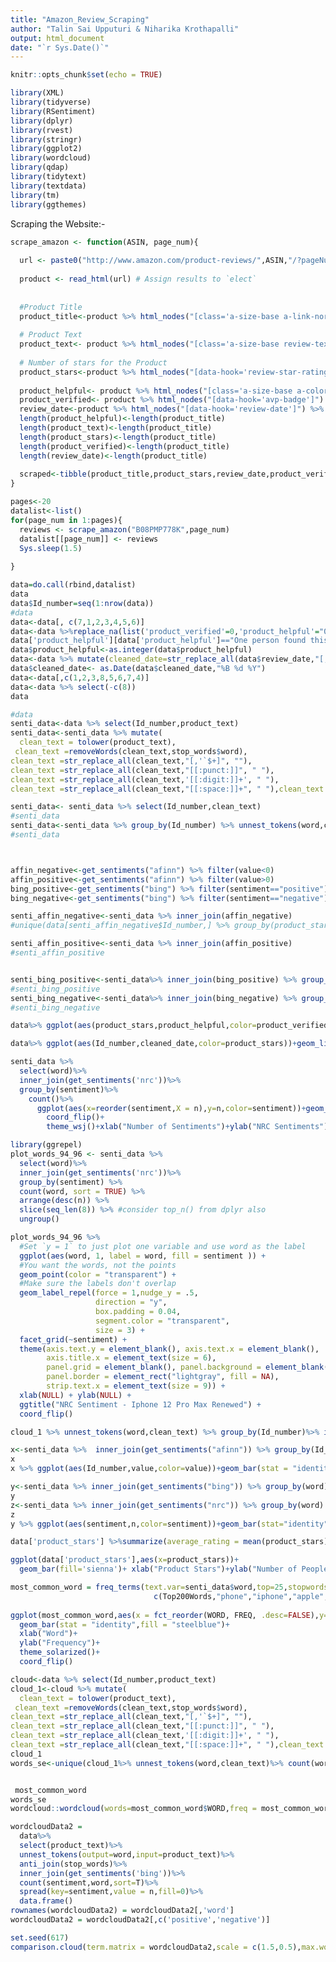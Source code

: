 ```yaml
---
title: "Amazon_Review_Scraping"
author: "Talin Sai Upputuri & Niharika Krothapalli"
output: html_document
date: "`r Sys.Date()`"
---
```


```r
knitr::opts_chunk$set(echo = TRUE)
```

```r
library(XML)
library(tidyverse)
library(RSentiment)
library(dplyr)
library(rvest)
library(stringr)
library(ggplot2)
library(wordcloud)
library(qdap)
library(tidytext)
library(textdata)
library(tm)
library(ggthemes)
```

Scraping the Website:-

```r
scrape_amazon <- function(ASIN, page_num){
  
  url <- paste0("http://www.amazon.com/product-reviews/",ASIN,"/?pageNumber=",page_num)
  
  product <- read_html(url) # Assign results to `elect`
  
  
  #Product Title
  product_title<-product %>% html_nodes("[class='a-size-base a-link-normal review-title a-color-base review-title-content a-text-bold']")%>% html_text() 
  
  # Product Text
  product_text<- product %>% html_nodes("[class='a-size-base review-text review-text-content']")     %>% html_text()
  
  # Number of stars for the Product
  product_stars<-product %>% html_nodes("[data-hook='review-star-rating']") %>% html_text() %>% str_extract("\\d") %>% as.numeric()
  
  product_helpful<- product %>% html_nodes("[class='a-size-base a-color-tertiary cr-vote-text']") %>% html_text() %>% gsub(" people.*"," ",.)
  product_verified<- product %>% html_nodes("[data-hook='avp-badge']") %>% html_text() %>% grepl("Verified Purchase", .) %>%as.numeric()
  review_date<-product %>% html_nodes("[data-hook='review-date']") %>% html_text() %>% gsub(".*on ", "", .)
  length(product_helpful)<-length(product_title)
  length(product_text)<-length(product_title)
  length(product_stars)<-length(product_title)
  length(product_verified)<-length(product_title)
  length(review_date)<-length(product_title)
  
  scraped<-tibble(product_title,product_stars,review_date,product_verified,product_helpful,product_text) %>% return()
}
```






```r
pages<-20
datalist<-list()
for(page_num in 1:pages){
  reviews <- scrape_amazon("B08PMP778K",page_num)
  datalist[[page_num]] <- reviews
  Sys.sleep(1.5)
  
}

data=do.call(rbind,datalist)
data
data$Id_number=seq(1:nrow(data))
#data
data<-data[, c(7,1,2,3,4,5,6)]
data<-data %>%replace_na(list('product_verified'=0,'product_helpful'="0"))
data['product_helpful'][data['product_helpful']=="One person found this helpful"]<-'1'
data$product_helpful<-as.integer(data$product_helpful)
data<-data %>% mutate(cleaned_date=str_replace_all(data$review_date,"[,'`$+]", ""))
data$cleaned_date<- as.Date(data$cleaned_date,"%B %d %Y")
data<-data[,c(1,2,3,8,5,6,7,4)]
data<-data %>% select(-c(8))
data
```




```r

#data
senti_data<-data %>% select(Id_number,product_text)
senti_data<-senti_data %>% mutate(
  clean_text = tolower(product_text),
 clean_text =removeWords(clean_text,stop_words$word),
clean_text =str_replace_all(clean_text,"[,'`$+]", ""),
clean_text =str_replace_all(clean_text,"[[:punct:]]", " "),
clean_text =str_replace_all(clean_text,'[[:digit:]]+', " "),
clean_text =str_replace_all(clean_text,"[[:space:]]+", " "),clean_text = trimws(clean_text)) 

senti_data<- senti_data %>% select(Id_number,clean_text)
#senti_data
senti_data<-senti_data %>% group_by(Id_number) %>% unnest_tokens(word,clean_text)
#senti_data



affin_negative<-get_sentiments("afinn") %>% filter(value<0)
affin_positive<-get_sentiments("afinn") %>% filter(value>0)
bing_positive<-get_sentiments("bing") %>% filter(sentiment=="positive")
bing_negative<-get_sentiments("bing") %>% filter(sentiment=="negative")
```



```r
senti_affin_negative<-senti_data %>% inner_join(affin_negative)
#unique(data[senti_affin_negative$Id_number,] %>% group_by(product_stars)) %>% ggplot(aes(product_verified,product_helpful,color=product_stars))+geom_point()

senti_affin_positive<-senti_data %>% inner_join(affin_positive)
#senti_affin_positive


senti_bing_positive<-senti_data%>% inner_join(bing_positive) %>% group_by(word) %>% count(sentiment,sort=TRUE)
#senti_bing_positive
senti_bing_negative<-senti_data%>% inner_join(bing_negative) %>% group_by(word) %>% count(sentiment)
#senti_bing_negative
```
```r
data%>% ggplot(aes(product_stars,product_helpful,color=product_verified))+geom_bar(stat="identity")+theme_solarized()+xlab("Product Stars")+ylab("Product Verified")+ggtitle("Verified Product")+theme(plot.title = element_text(hjust = 0.5))

data%>% ggplot(aes(Id_number,cleaned_date,color=product_stars))+geom_line()+theme_solarized()+xlab("Product Stars")+ylab("Product Bought")+ggtitle("Item Bought and Rated")+theme(plot.title = element_text(hjust = 0.5))

senti_data %>%
  select(word)%>%
  inner_join(get_sentiments('nrc'))%>%
  group_by(sentiment)%>%
    count()%>%
      ggplot(aes(x=reorder(sentiment,X = n),y=n,color=sentiment))+geom_col()+guides(fill=F)+
        coord_flip()+
        theme_wsj()+xlab("Number of Sentiments")+ylab("NRC Sentiments")+ggtitle("Sentiments")+ theme(plot.title = element_text(hjust = 0.5))
```




```r
library(ggrepel) 
plot_words_94_96 <- senti_data %>%
  select(word)%>%
  inner_join(get_sentiments('nrc'))%>%
  group_by(sentiment) %>%
  count(word, sort = TRUE) %>%
  arrange(desc(n)) %>%
  slice(seq_len(8)) %>% #consider top_n() from dplyr also
  ungroup()

plot_words_94_96 %>%
  #Set `y = 1` to just plot one variable and use word as the label
  ggplot(aes(word, 1, label = word, fill = sentiment )) +
  #You want the words, not the points
  geom_point(color = "transparent") +
  #Make sure the labels don't overlap
  geom_label_repel(force = 1,nudge_y = .5,  
                   direction = "y",
                   box.padding = 0.04,
                   segment.color = "transparent",
                   size = 3) +
  facet_grid(~sentiment) +
  theme(axis.text.y = element_blank(), axis.text.x = element_blank(),
        axis.title.x = element_text(size = 6),
        panel.grid = element_blank(), panel.background = element_blank(),
        panel.border = element_rect("lightgray", fill = NA),
        strip.text.x = element_text(size = 9)) +
  xlab(NULL) + ylab(NULL) +
  ggtitle("NRC Sentiment - Iphone 12 Pro Max Renewed") +
  coord_flip()
```




```r
cloud_1 %>% unnest_tokens(word,clean_text) %>% group_by(Id_number)%>% inner_join(get_sentiments('nrc')) %>% count(sentiment,sort = TRUE)%>% ggplot(aes(Id_number,n,color=sentiment))+geom_line()+ggtitle("Product Review Sentiment Analysis") +theme(plot.title = element_text(hjust = 0.5)) +xlab("Id")+ylab("Sentiment")
```



```r
x<-senti_data %>%  inner_join(get_sentiments("afinn")) %>% group_by(Id_number)
x
x %>% ggplot(aes(Id_number,value,color=value))+geom_bar(stat = "identity")+xlab("Each Review")+ylab("Affinity Scores")+ggtitle("Affinity Score for Each Review")+theme(plot.title = element_text(hjust = 0.5))+theme_solarized()
```
```r
y<-senti_data %>% inner_join(get_sentiments("bing")) %>% group_by(word) #%>% count(sentiment,sort=TRUE)
y
z<-senti_data %>% inner_join(get_sentiments("nrc")) %>% group_by(word) #%>% count(sentiment,sort=TRUE)
z
y %>% ggplot(aes(sentiment,n,color=sentiment))+geom_bar(stat="identity")+ylab("Reviews")+ggtitle("Comparision between Positive and Negative Reviews")+theme_economist()
```


```r
data['product_stars'] %>%summarize(average_rating = mean(product_stars), median_rating = median(product_stars))
```
```r
ggplot(data['product_stars'],aes(x=product_stars))+
  geom_bar(fill='sienna')+ xlab("Product Stars")+ylab("Number of People Rated")+ggtitle("Number of Stars rated")+theme(plot.title = element_text(hjust = 1)) +theme_economist()
```




```r
most_common_word = freq_terms(text.var=senti_data$word,top=25,stopwords =
                                c(Top200Words,"phone","iphone","apple","amazon","it's","product","i'm","phones"))
  
ggplot(most_common_word,aes(x = fct_reorder(WORD, FREQ, .desc=FALSE),y=FREQ))+
  geom_bar(stat = "identity",fill = "steelblue")+
  xlab("Word")+
  ylab("Frequency")+
  theme_solarized()+
  coord_flip()
```



```r
cloud<-data %>% select(Id_number,product_text)
cloud_1<-cloud %>% mutate(
  clean_text = tolower(product_text),
 clean_text =removeWords(clean_text,stop_words$word),
clean_text =str_replace_all(clean_text,"[,'`$+]", ""),
clean_text =str_replace_all(clean_text,"[[:punct:]]", " "),
clean_text =str_replace_all(clean_text,'[[:digit:]]+', " "),
clean_text =str_replace_all(clean_text,"[[:space:]]+", " "),clean_text = trimws(clean_text))
cloud_1
words_se<-unique(cloud_1%>% unnest_tokens(word,clean_text)%>% count(word,sort=TRUE))


 most_common_word
words_se
wordcloud::wordcloud(words=most_common_word$WORD,freq = most_common_word$FREQ,colors=brewer.pal(8, "Set2"))
```



```r
wordcloudData2 = 
  data%>%
  select(product_text)%>%
  unnest_tokens(output=word,input=product_text)%>%
  anti_join(stop_words)%>%
  inner_join(get_sentiments('bing'))%>%
  count(sentiment,word,sort=T)%>%
  spread(key=sentiment,value = n,fill=0)%>%
  data.frame()
rownames(wordcloudData2) = wordcloudData2[,'word']
wordcloudData2 = wordcloudData2[,c('positive','negative')]

set.seed(617)
comparison.cloud(term.matrix = wordcloudData2,scale = c(1.5,0.5),max.words = 200, rot.per=0)
```

